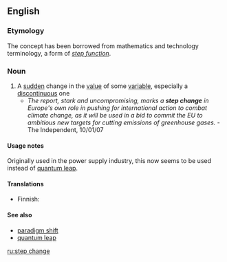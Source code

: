 ==English==

===Etymology===
The concept has been borrowed from mathematics and technology terminology, a form of ''[[step function]]''.

===Noun===
{{en-noun|sg=[[step]] [[change]]}}

# A [[sudden]] change in the [[value]] of some [[variable]], especially a [[discontinuous]] one
#* ''The report, stark and uncompromising, marks a '''step change''' in Europe's own role in pushing for international action to combat climate change, as it will be used in a bid to commit the EU to ambitious new targets for cutting emissions of greenhouse gases.'' - The Independent, 10/01/07

====Usage notes====
Originally used in the power supply industry, this now seems to be used instead of [[quantum leap]].

====Translations====
{{top}}
* Finnish: {{t-|fi|askelmuutos}}
{{mid}}
{{bottom}}

====See also====
*[[paradigm shift]]
*[[quantum leap]]

[[ru:step change]]